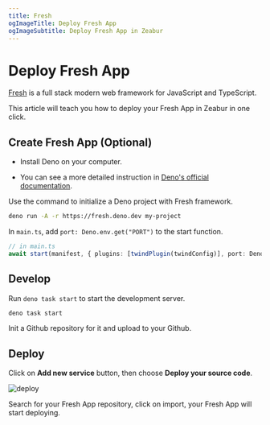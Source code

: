 ```yaml
---
title: Fresh
ogImageTitle: Deploy Fresh App
ogImageSubtitle: Deploy Fresh App in Zeabur
---
```


# Deploy Fresh App

[Fresh](https://fresh.deno.dev/) is a full stack modern web framework for JavaScript and TypeScript.

This article will teach you how to deploy your Fresh App in Zeabur in one click.

## Create Fresh App (Optional)

- Install Deno on your computer.

- You can see a more detailed instruction in [Deno's official documentation](https://deno.land/manual/getting_started/installation).

Use the command to initialize a Deno project with Fresh framework.

```bash
deno run -A -r https://fresh.deno.dev my-project
```

In `main.ts`, add `port: Deno.env.get("PORT")` to the start function.

```typescript
// in main.ts
await start(manifest, { plugins: [twindPlugin(twindConfig)], port: Deno.env.get("PORT")}, );
```

## Develop

Run `deno task start` to start the development server.

```bash
deno task start
```

Init a Github repository for it and upload to your Github.

## Deploy

Click on **Add new service** button, then choose **Deploy your source code**.

![deploy](/framework/deploy.png)

Search for your Fresh App repository, click on import, your Fresh App will start deploying.

